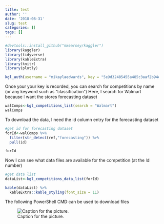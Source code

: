 ```yaml
---
title: test
author: ''
date: '2018-08-31'
slug: test
categories: []
tags: []
---
```

```r
#devtools::install_github("mkearney/kaggler")
library(kaggler)
library(tidyverse)
library(kableExtra)
library(knitr)
library(plotly)
```


```r
kgl_auth(username = "mikaylaedwards", key = "5e9d32485455a485c3aaf2b94eee33a0")
```
Once your your key is recorded, you can search for competitions by name (or any keyword such as "classification")
Here, I search for Walmart because I want the stores forecasting dataset
```r
walComps<-kgl_competitions_list(search = "Walmart")
walComps
```

To download the data, I need the id column entry for the forecasting dataset
```r
#get id for forecasting dataset
forId<-walComps %>% 
  filter(str_detect(ref,"forecasting")) %>% 
  pull(id)

forId

```

Now I can see what data files are available for the competition (at the Id number)
```r
#get data list
dataList<-kgl_competitions_data_list(forId)

kable(dataList) %>% 
  kableExtra::kable_styling(font_size = 11)

```
The following PowerShell CMD can  be used to download files

![Caption for the picture.](C:/Users\mikay\R projects\my_site\content\post\snip.png)






